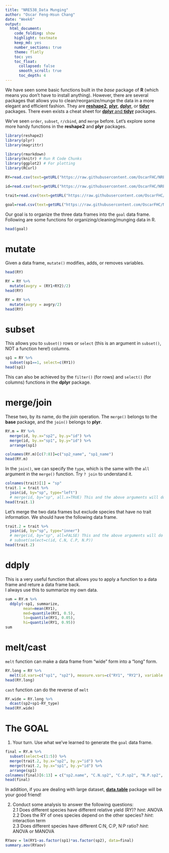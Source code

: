 ```yaml
---
title: "NRE538_Data Munging"
author: "Oscar Feng-Hsun Chang"
date: "Week6"
output: 
  html_document:
    code_folding: show
    highlight: textmate
    keep_md: yes
    number_sections: true
    theme: flatly
    toc: yes
    toc_float:
      collapsed: false
      smooth_scroll: true
      toc_depth: 4
---
```


We have seen some basic functions built in the _base_ package of __R__ (which means you don't have to install anything). However, there are several packages that allows you to clean/reorganize/munge the data in a more elegant and efficient fashion. They are [__reshape2__](https://cran.r-project.org/web/packages/reshape2/reshape2.pdf), [__plyr__](https://cran.r-project.org/web/packages/plyr/plyr.pdf),
[__dplyr__](https://cran.rstudio.com/web/packages/dplyr/vignettes/introduction.html), or 
[__tidyr__](https://cran.r-project.org/web/packages/tidyr/tidyr.pdf) packages. There even exists a cheat sheet for [__dplyr__ and __tidyr__](https://www.rstudio.com/wp-content/uploads/2015/02/data-wrangling-cheatsheet.pdf) packages.

We've seen `order`, `subset`, `r/cbind`, and `merge` before. Let's explore some more handy functions in the __reshape2__ and __plyr__ packages.

```r
library(reshape2)
library(plyr)
library(magrittr)
```

```r
library(rmarkdown)
library(knitr) # Run R Code Chunks
library(ggplot2) # For plotting
library(RCurl)
```


```r
RY=read.csv(text=getURL("https://raw.githubusercontent.com/OscarFHC/NRE538_GSRA/master/Labs/NRE538_DataWrangling/RY.csv"), sep=",", header=T,comment.char="#")

id=read.csv(text=getURL("https://raw.githubusercontent.com/OscarFHC/NRE538_GSRA/master/Labs/NRE538_DataWrangling/sp_id.csv"), sep=",", header=T,comment.char="#")

trait=read.csv(text=getURL("https://raw.githubusercontent.com/OscarFHC/NRE538_GSRA/master/Labs/NRE538_DataWrangling/sp_stoi_traits.csv"), sep=",", header=T,comment.char="#")
```

```r
goal=read.csv(text=getURL("https://raw.githubusercontent.com/OscarFHC/NRE538_GSRA/master/Labs/NRE538_DataWrangling/goal.csv"), sep=",", header=T,comment.char="#")
```

Our goal is to organize the three data frames into the `goal` data frame.  
Following are some functions for organizing/cleaning/munging data in R. 

```r
head(goal)
```

# mutate

Given a data frame, `mutate()` modifies, adds, or removes variables.

```r
head(RY)

RY = RY %>%
  mutate(avgry = (RY1+RY2)/2)
head(RY)

RY = RY %>%
  mutate(avgry = avgry/2)
head(RY)
```

# subset

This allows you to `subset()` rows or `select` (this is an argument in `subset()`, NOT a function here!) columns.

```r
sp1 = RY %>%
  subset(sp1==1, select=c(RY1))
head(sp1)
```

This can also be achieved by the `filter()` (for rows) and `select()` (for columns) functions in the __dplyr__ package.

# merge/join

These two, by its name, do the *join* operation.
The `merge()` belongs to the __base__ package, and the `join()` belongs to __plyr__.

```r
RY.m = RY %>%
  merge(id, by.x="sp2", by.y="id") %>%
  merge(id, by.x="sp1", by.y="id") %>%
  arrange(sp1)

colnames(RY.m)[c(7:8)]=c("sp2_name", "sp1_name")
head(RY.m)
```

In the `join()`, we can specify the `type`, which is the same with the `all` argument in the `merge()` function. Try `? join` to understand it. 

```r
colnames(trait)[1] = "sp"
trait.1 = trait %>%
  join(id, by="sp", type="left")
  # merge(id, by="sp", all.x=TRUE) This and the above arguments will do the same thing.
head(trait.1)
```

Let's merge the two data frames but exclude species that have no trait information. We should have the following data frame. 

```r
trait.2 = trait %>%
  join(id, by="sp", type="inner")
  # merge(id, by="sp", all=FALSE) This and the above arguments will do the same thing.
  # subset(select=c(id, C.N, C.P, N.P))
head(trait.2)
```

# ddply

This is a very useful function that allows you to apply a function to a data frame and reture a data frame back.  
I always use this to summarize my own data. 

```r
sum = RY.m %>%
  ddply(~sp1, summarize,
        mean=mean(RY1),
        med=quantile(RY1, 0.5),
        lo=quantile(RY1, 0.05),
        hi=quantile(RY1, 0.95))
sum
```

# melt/cast

`melt` function can make a data frame from "wide" form into a "long" form.

```r
RY.long = RY %>%
  melt(id.vars=c("sp1", "sp2"), measure.vars=c("RY1", "RY2"), variable.name="RY_type", value.name="value")
head(RY.long)
```

`cast` function can do the reverse of `melt`

```r
RY.wide = RY.long %>%
  dcast(sp2+sp1~RY_type)
head(RY.wide)
```

# The GOAL

1. Your turn. Use what we've learned to generate the `goal` data frame. 

```r
final = RY.m %>%
  subset(select=c(1:5)) %>%
  merge(trait.2, by.x="sp2", by.y="id") %>%
  merge(trait.2, by.x="sp1", by.y="id") %>%
  arrange(sp1)
colnames(final)[6:13] = c("sp2.name", "C.N.sp2", "C.P.sp2", "N.P.sp2", "sp1.name", "C.N.sp1", "C.P.sp1", "N.P.sp1")
head(final)
```

In addition, if you are dealing with large dataset, [__data.table__](https://cran.r-project.org/web/packages/data.table/index.html) package will be your good friend!

2. Conduct some analysis to answer the following questions:   
2.1 Does different species have different relative yield (RY)? _hint_: ANOVA  
2.2 Does the RY of ones species depend on the other species? _hint_: interaction term  
2.3 Does different species have different C:N, C:P, N:P ratio? _hint_: ANOVA or MANOVA
```r
RYaov = lm(RY1~as.factor(sp1)*as.factor(sp2), data=final)
summary.aov(RYaov)
```  
